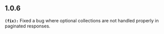 ## 1.0.6
**`(fix):`** Fixed a bug where optional collections are not handled properly in paginated responses.

